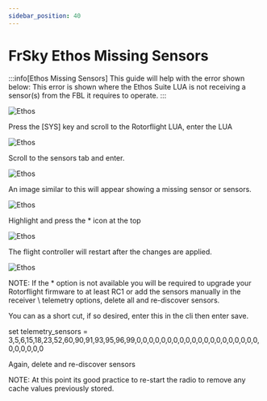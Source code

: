 ```yaml
---
sidebar_position: 40
---
```


# FrSky Ethos Missing Sensors 

:::info[Ethos Missing Sensors]
This guide will help with the error shown below: This error is shown where the Ethos Suite LUA is not receiving a sensor(s) from the FBL it requires to operate.
:::

![Ethos](./img/ethos-missing-1.jpg)

Press the [SYS] key and scroll to the Rotorflight LUA, enter the LUA

![Ethos](./img/ethos-missing-2.jpg)

Scroll to the sensors tab and enter.

![Ethos](./img/ethos-missing-3.jpg)

An image similar to this will appear showing a missing sensor or sensors.

![Ethos](./img/ethos-missing-4.jpg)

Highlight and press the * icon at the top

![Ethos](./img/ethos-missing-5.jpg)

The flight controller will restart after the changes are applied.

![Ethos](./img/ethos-missing-6.jpg)

NOTE: If the * option is not available you will be required to upgrade your Rotorflight firmware to at least RC1 or add the sensors manually in the receiver \ telemetry options, delete all and re-discover sensors.

You can as a short cut, if so desired, enter this in the cli then enter save.

set telemetry_sensors = 3,5,6,15,18,23,52,60,90,91,93,95,96,99,0,0,0,0,0,0,0,0,0,0,0,0,0,0,0,0,0,0,0,0,0,0,0,0,0,0

Again, delete and re-discover sensors

NOTE: At this point its good practice to re-start the radio to remove any cache values previously stored.
